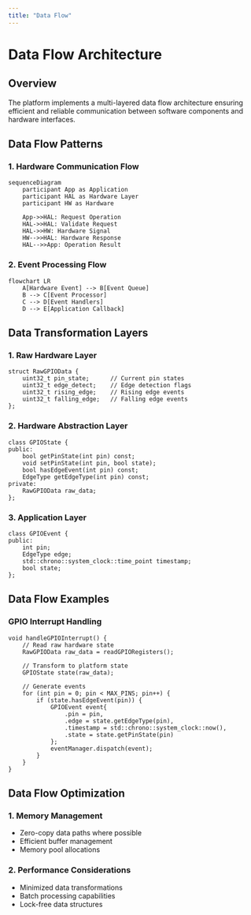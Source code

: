 ```yaml
---
title: "Data Flow"
---
```


# Data Flow Architecture

## Overview

The platform implements a multi-layered data flow architecture ensuring efficient and reliable communication between software components and hardware interfaces.

## Data Flow Patterns

### 1. Hardware Communication Flow

    sequenceDiagram
        participant App as Application
        participant HAL as Hardware Layer
        participant HW as Hardware
        
        App->>HAL: Request Operation
        HAL->>HAL: Validate Request
        HAL->>HW: Hardware Signal
        HW-->>HAL: Hardware Response
        HAL-->>App: Operation Result

### 2. Event Processing Flow

    flowchart LR
        A[Hardware Event] --> B[Event Queue]
        B --> C[Event Processor]
        C --> D[Event Handlers]
        D --> E[Application Callback]

## Data Transformation Layers

### 1. Raw Hardware Layer

    struct RawGPIOData {
        uint32_t pin_state;      // Current pin states
        uint32_t edge_detect;    // Edge detection flags
        uint32_t rising_edge;    // Rising edge events
        uint32_t falling_edge;   // Falling edge events
    };

### 2. Hardware Abstraction Layer

    class GPIOState {
    public:
        bool getPinState(int pin) const;
        void setPinState(int pin, bool state);
        bool hasEdgeEvent(int pin) const;
        EdgeType getEdgeType(int pin) const;
    private:
        RawGPIOData raw_data;
    };

### 3. Application Layer

    class GPIOEvent {
    public:
        int pin;
        EdgeType edge;
        std::chrono::system_clock::time_point timestamp;
        bool state;
    };

## Data Flow Examples

### GPIO Interrupt Handling

    void handleGPIOInterrupt() {
        // Read raw hardware state
        RawGPIOData raw_data = readGPIORegisters();
        
        // Transform to platform state
        GPIOState state(raw_data);
        
        // Generate events
        for (int pin = 0; pin < MAX_PINS; pin++) {
            if (state.hasEdgeEvent(pin)) {
                GPIOEvent event{
                    .pin = pin,
                    .edge = state.getEdgeType(pin),
                    .timestamp = std::chrono::system_clock::now(),
                    .state = state.getPinState(pin)
                };
                eventManager.dispatch(event);
            }
        }
    }

## Data Flow Optimization

### 1. Memory Management
- Zero-copy data paths where possible
- Efficient buffer management
- Memory pool allocations

### 2. Performance Considerations
- Minimized data transformations
- Batch processing capabilities
- Lock-free data structures
